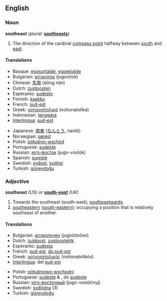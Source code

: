 {{see|South East}}
==English==

===Noun===
'''southeast'''  (''plural:'' '''[[southeasts]]''')

# The direction of the cardinal [[compass point]] halfway between [[south]] and [[east]].

====Translations====
{{top}}
*Basque: [[egosortalde]], [[egoekialde]]
*Bulgarian: [[югоизток]] (jugoiztok) {{m}}
*Chinese: [[东南]] (dōng nán)
*Dutch: [[zuidoosten]] {{n}}
*Esperanto: [[sudesto]]
*Finnish: [[kaakko]]
*French: [[sud-est]] {{m}}
*Greek: [[νοτιονατολικά]] (notionatoliká)
*Indonesian: [[tenggara]]
*[[Interlingua]]: [[sud-est]]
{{mid}}
*Japanese: [[南東]] ([[なんとう]], nantō)
*Norwegian: [[sørøst]]
*Polish: [[półudnio-wschód]]
*Portuguese: [[sudeste]] {{m}}
*Russian: [[юго-восток]] (jugo-vostók) {{m}}
*Spanish: [[sureste]] {{m}}
*Swedish: [[sydost]], [[sydöst]]
*Turkish: [[güneydoğu]]
{{bottom}}

===Adjective===
'''southeast''' ''(US) or'' '''[[south-east]]''' ''(UK)''

# Towards the southeast (south-east); [[southeastwards]].
# [[southeastern]] ([[south-eastern]]); occupying a position that is relatively southeast of another.

====Translations====
{{top}}
*Bulgarian: [[югоизточен]] (jugoiztočen) {{m}}
*Dutch: [[zuidoost]], [[zuidoostelijk]]
*Esperanto: [[sudesta]]
*French: [[sud-est]], [[du sud-est]]
*Greek: [[νοτιονατολικός]] (notionatolikós)
*[[Interlingua]]: del [[sud-est]]
{{mid}}
*Polish: [[półudniowo-wschodni]]
*Portuguese: [[sudeste]] {{m}} & {{f}}, do [[sudeste]]
*Russian: [[юго-восточный]] (jugo-vostóčnyj)
*Swedish: [[sydöstra]] (3)
*Turkish: [[güneydoğu]]
{{bottom}}